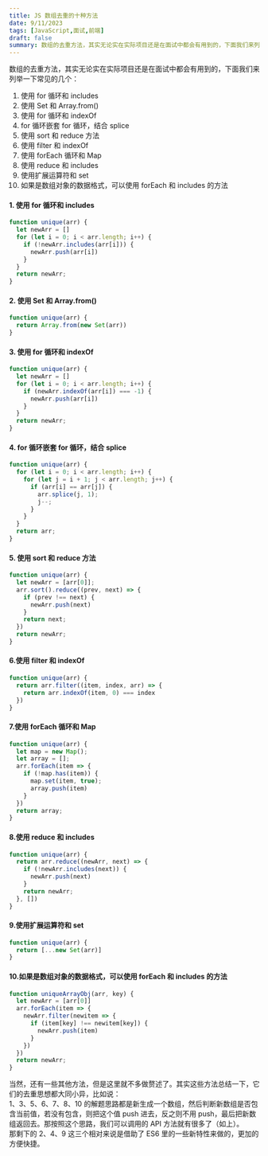 ```yaml
---
title: JS 数组去重的十种方法
date: 9/11/2023
tags: [JavaScript,面试,前端]
draft: false
summary: 数组的去重方法，其实无论实在实际项目还是在面试中都会有用到的，下面我们来列举一下常见的几个：使用 for 循环和 includes使用 Set 和 Array.from()使用 for 循环和 indexOffor 循环嵌套 for 循环，结合 splice使用 sort 和 reduce 方法使用 filter 和 indexOf使用 forEach 循环和 Map使用 reduce 和 includes使用扩展运算符和 set如果是数组对象的数据格式，可以使用 forEach 和 _数组去重
---
```


数组的去重方法，其实无论实在实际项目还是在面试中都会有用到的，下面我们来列举一下常见的几个：

1.  使用 for 循环和 includes
2.  使用 Set 和 Array.from()
3.  使用 for 循环和 indexOf
4.  for 循环嵌套 for 循环，结合 splice
5.  使用 sort 和 reduce 方法
6.  使用 filter 和 indexOf
7.  使用 forEach 循环和 Map
8.  使用 reduce 和 includes
9.  使用扩展运算符和 set
10. 如果是数组对象的数据格式，可以使用 forEach 和 includes 的方法

#### 1. 使用 for 循环和 includes

```javascript
function unique(arr) {
  let newArr = []
  for (let i = 0; i < arr.length; i++) {
    if (!newArr.includes(arr[i])) {
      newArr.push(arr[i])
    }
  }
  return newArr;
}
```

#### 2. 使用 Set 和 Array.from()

```javascript
function unique(arr) {
  return Array.from(new Set(arr))
}
```

#### 3. 使用 for 循环和 indexOf

```javascript
function unique(arr) {
  let newArr = []
  for (let i = 0; i < arr.length; i++) {
    if (newArr.indexOf(arr[i]) === -1) {
      newArr.push(arr[i])
    }
  }
  return newArr;
}
```

#### 4. for 循环嵌套 for 循环，结合 splice

```javascript
function unique(arr) {
  for (let i = 0; i < arr.length; i++) {
    for (let j = i + 1; j < arr.length; j++) {
      if (arr[i] == arr[j]) {
        arr.splice(j, 1);
        j--;
      }
    }
  }
  return arr;
}
```

#### 5. 使用 sort 和 reduce 方法

```javascript
function unique(arr) {
  let newArr = [arr[0]];
  arr.sort().reduce((prev, next) => {
    if (prev !== next) {
      newArr.push(next)
    }
    return next;
  })
  return newArr;
}
```

#### 6.使用 filter 和 indexOf

```javascript
function unique(arr) {
  return arr.filter((item, index, arr) => {
    return arr.indexOf(item, 0) === index
  })
}
```

#### 7.使用 forEach 循环和 Map

```javascript
function unique(arr) {
  let map = new Map();
  let array = [];
  arr.forEach(item => {
    if (!map.has(item)) {
      map.set(item, true);
      array.push(item)
    }
  })
  return array;
}
```

#### 8.使用 reduce 和 includes

```javascript
function unique(arr) {
  return arr.reduce((newArr, next) => {
    if (!newArr.includes(next)) {
      newArr.push(next)
    }
    return newArr;
  }, [])
}
```

#### 9.使用扩展运算符和 set

```javascript
function unique(arr) {
  return [...new Set(arr)]
}
```

#### 10.如果是数组对象的数据格式，可以使用 forEach 和 includes 的方法

```javascript
function uniqueArrayObj(arr, key) {
  let newArr = [arr[0]]
  arr.forEach(item => {
    newArr.filter(newitem => {
      if (item[key] !== newitem[key]) {
        newArr.push(item)
      }
    })
  })
  return newArr;
}
```

当然，还有一些其他方法，但是这里就不多做赘述了。其实这些方法总结一下，它们的去重思想都大同小异，比如说：\
1、3、5、6、7、8、10 的解题思路都是新生成一个数组，然后判断新数组是否包含当前值，若没有包含，则把这个值 push 进去，反之则不用 push，最后把新数组返回去。那按照这个思路，我们可以调用的 API 方法就有很多了（如上）。\
那剩下的 2、4、9 这三个相对来说是借助了 ES6 里的一些新特性来做的，更加的方便快捷。

